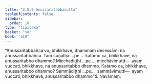 ```yaml
---
title: "3.5.9 Anussaritabbasutta"
tableOfContents: false
sidebar:
  order: 10
type: "tipitaka"
basket: "su"
book: "a10"
---
```



<DynamicBreadcrumb />

<Division number="153" book="a10">

<Paragraph number="1145" book="a10">
“Anussaritabbañca vo, bhikkhave, dhammaṃ desessāmi na anussaritabbañca. Taṃ suṇātha …pe…  katamo ca, bhikkhave, na anussaritabbo dhammo? Micchādiṭṭhi …pe…  micchāvimutti—  ayaṃ vuccati, bhikkhave, na anussaritabbo dhammo. Katamo ca, bhikkhave, anussaritabbo dhammo? Sammādiṭṭhi …pe…  sammāvimutti—  ayaṃ vuccati, bhikkhave, anussaritabbo dhammo”ti.

</Paragraph>
</Division>

<Paragraph number="1146" type="center" book="a10">
Navamaṃ.
</Paragraph>